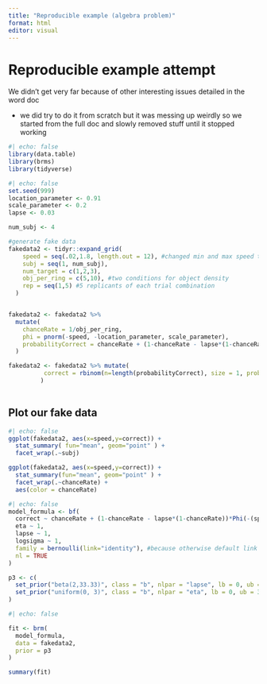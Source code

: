 ```yaml
---
title: "Reproducible example (algebra problem)"
format: html
editor: visual
---
```


# Reproducible example attempt

We didn't get very far because of other interesting issues detailed in the word doc

-   we did try to do it from scratch but it was messing up weirdly so we started from the full doc and slowly removed stuff until it stopped working

```r
#| echo: false
library(data.table)
library(brms)
library(tidyverse)
```

```r
#| echo: false
set.seed(999)
location_parameter <- 0.91
scale_parameter <- 0.2
lapse <- 0.03

num_subj <- 4

#generate fake data
fakedata2 <- tidyr::expand_grid(
    speed = seq(.02,1.8, length.out = 12), #changed min and max speed to match our data
    subj = seq(1, num_subj),
    num_target = c(1,2,3),
    obj_per_ring = c(5,10), #two conditions for object density
    rep = seq(1,5) #5 replicants of each trial combination
  )


fakedata2 <- fakedata2 %>%
  mutate(
    chanceRate = 1/obj_per_ring,
    phi = pnorm(-speed, -location_parameter, scale_parameter),
    probabilityCorrect = chanceRate + (1-chanceRate - lapse*(1-chanceRate))*phi
  )

fakedata2 <- fakedata2 %>% mutate(
          correct = rbinom(n=length(probabilityCorrect), size = 1, prob = probabilityCorrect)
         )
          
```

## Plot our fake data

```r
#| echo: false
ggplot(fakedata2, aes(x=speed,y=correct)) + 
  stat_summary( fun="mean", geom="point" ) +
  facet_wrap(.~subj)

ggplot(fakedata2, aes(x=speed,y=correct)) + 
  stat_summary(fun="mean", geom="point" ) +
  facet_wrap(.~chanceRate) +
  aes(color = chanceRate)
```

```r
#| echo: false
model_formula <- bf(
  correct ~ chanceRate + (1-chanceRate - lapse*(1-chanceRate))*Phi(-(speed-eta)/exp(logsigma)), #this works
  eta ~ 1,
  lapse ~ 1,
  logsigma ~ 1,
  family = bernoulli(link="identity"), #because otherwise default link logit would be used
  nl = TRUE
)

p3 <- c(
  set_prior("beta(2,33.33)", class = "b", nlpar = "lapse", lb = 0, ub = 1),
  set_prior("uniform(0, 3)", class = "b", nlpar = "eta", lb = 0, ub = 3) #conservative ub of 3 rps
)
```

```r
#| echo: false

fit <- brm(
  model_formula,
  data = fakedata2,
  prior = p3
)

summary(fit)
```
